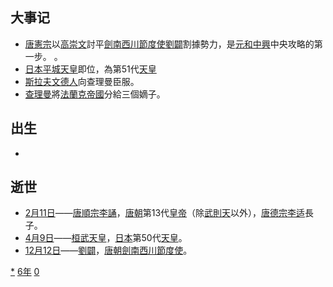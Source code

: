 {{yearTOC|806|唐'''[[元和_(唐朝)|元和]]元年'''；南诏'''[[上元_(南诏)|上元]]二十三年'''；日本'''[[延曆|延曆]]二十五年'''，'''[[大同_(日本)|大同]]元年'''；渤海国'''[[正曆_(渤海)|正曆]]十二年'''}}

== 大事记 ==
*[[唐憲宗|唐憲宗]]以[[高崇文|高崇文]]討平[[劍南西川節度使|劍南西川節度使]][[劉闢_(唐朝)|劉闢]]割據勢力，是[[元和中興|元和中興]]中央攻略的第一步。 。
*[[日本|日本]][[平城天皇|平城天皇]]即位，為第51代[[天皇|天皇]]
*[[斯拉夫文德人|斯拉夫文德人]]向查理曼臣服。
*[[查理曼|查理曼]]將[[法蘭克帝國|法蘭克帝國]]分給三個嫡子。

== 出生 ==
*

== 逝世 ==
{{Wikisource year mention}}
*[[2月11日|2月11日]]——[[唐順宗|唐順宗]][[李誦|李誦]]，[[唐朝|唐朝]]第13代[[皇帝|皇帝]]（除[[武則天|武則天]]以外），[[唐德宗|唐德宗]][[李适|李适]]長子。
*[[4月9日|4月9日]]——[[桓武天皇|桓武天皇]]，[[日本|日本]]第50代[[天皇|天皇]]。
*[[12月12日|12月12日]]——[[劉闢_(唐朝)|劉闢]]，[[唐朝|唐朝]][[劍南西川節度使|劍南西川節度使]]。

[[Category:806年|*]]
[[Category:800年代|6年]]
[[Category:9世纪各年|0]]